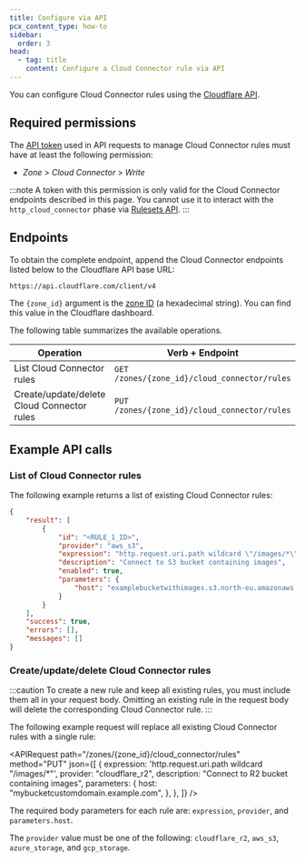 ```yaml
---
title: Configure via API
pcx_content_type: how-to
sidebar:
  order: 3
head:
  - tag: title
    content: Configure a Cloud Connector rule via API
---
```



You can configure Cloud Connector rules using the [Cloudflare API](/fundamentals/api/).

## Required permissions

The [API token](/fundamentals/api/get-started/create-token/) used in API requests to manage Cloud Connector rules must have at least the following permission:

- _Zone_ > _Cloud Connector_ > _Write_

:::note
A token with this permission is only valid for the Cloud Connector endpoints described in this page. You cannot use it to interact with the `http_cloud_connector` phase via [Rulesets API](/ruleset-engine/rulesets-api/).
:::

## Endpoints

To obtain the complete endpoint, append the Cloud Connector endpoints listed below to the Cloudflare API base URL:

```txt
https://api.cloudflare.com/client/v4
```

The `{zone_id}` argument is the [zone ID](/fundamentals/setup/find-account-and-zone-ids/) (a hexadecimal string). You can find this value in the Cloudflare dashboard.

The following table summarizes the available operations.

| Operation                                  | Verb + Endpoint                              |
| ------------------------------------------ | -------------------------------------------- |
| List Cloud Connector rules                 | `GET /zones/{zone_id}/cloud_connector/rules` |
| Create/update/delete Cloud Connector rules | `PUT /zones/{zone_id}/cloud_connector/rules` |

## Example API calls

### List of Cloud Connector rules

The following example returns a list of existing Cloud Connector rules:

<APIRequest path="/zones/{zone_id}/cloud_connector/rules" method="GET" />

```json output
{
	"result": [
		{
			"id": "<RULE_1_ID>",
			"provider": "aws_s3",
			"expression": "http.request.uri.path wildcard \"/images/*\"",
			"description": "Connect to S3 bucket containing images",
			"enabled": true,
			"parameters": {
				"host": "examplebucketwithimages.s3.north-eu.amazonaws.com"
			}
		}
	],
	"success": true,
	"errors": [],
	"messages": []
}
```

### Create/update/delete Cloud Connector rules

:::caution
To create a new rule and keep all existing rules, you must include them all in your request body. Omitting an existing rule in the request body will delete the corresponding Cloud Connector rule.
:::

The following example request will replace all existing Cloud Connector rules with a single rule:

<APIRequest
	path="/zones/{zone_id}/cloud_connector/rules"
	method="PUT"
	json={[
		{
			expression: 'http.request.uri.path wildcard "/images/*"',
			provider: "cloudflare_r2",
			description: "Connect to R2 bucket containing images",
			parameters: {
				host: "mybucketcustomdomain.example.com",
			},
		},
	]}
/>

The required body parameters for each rule are: `expression`, `provider`, and `parameters.host`.

The `provider` value must be one of the following: `cloudflare_r2`, `aws_s3`, `azure_storage`, and `gcp_storage`.
